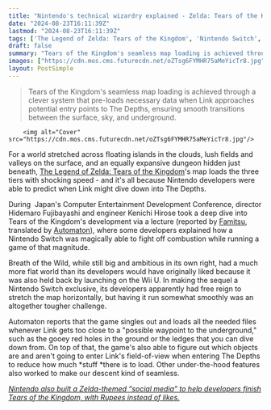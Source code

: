 ```yaml
---
title: "Nintendo's technical wizardry explained - Zelda: Tears of the Kingdom avoids load times by predicting when you're about to dive into The Depths"
date: "2024-08-23T16:11:39Z"
lastmod: "2024-08-23T16:11:39Z"
tags: ['The Legend of Zelda: Tears of the Kingdom', 'Nintendo Switch', 'Open World', 'Action Adventure', 'Game Development']
draft: false
summary: "Tears of the Kingdom's seamless map loading is achieved through a clever system that pre-loads necessary data when Link approaches potential entry points to The Depths, ensuring smooth transitions between the surface, sky, and underground."
images: ["https://cdn.mos.cms.futurecdn.net/oZTsg6FYMHR75aMeYicTr8.jpg"]
layout: PostSimple
---
```

> Tears of the Kingdom's seamless map loading is achieved through a clever system that pre-loads necessary data when Link approaches potential entry points to The Depths, ensuring smooth transitions between the surface, sky, and underground.


        <img alt="Cover" src="https://cdn.mos.cms.futurecdn.net/oZTsg6FYMHR75aMeYicTr8.jpg"/>
        
For a world stretched across floating islands in the clouds, lush fields and valleys on the surface, and an equally expansive dungeon hidden just beneath, [The Legend of Zelda: Tears of the Kingdom](https://www.gamesradar.com/legend-of-zelda-tears-of-the-kingdom-guide/)'s map loads the three tiers with shocking speed - and it's all because Nintendo developers were able to predict when Link might dive down into The Depths.

During  Japan's Computer Entertainment Development Conference, director Hidemaro Fujibayashi and engineer Kenichi Hirose took a deep dive into Tears of the Kingdom's development via a lecture (reported by [Famitsu](https://www.famitsu.com/article/202408/15204), translated by [Automaton](https://automaton-media.com/en/game-development/nintendo-made-tears-of-the-kingdom-load-seamlessly-by-predicting-when-the-player-would-jump-in-a-hole/)), where some developers explained how a Nintendo Switch was magically able to fight off combustion while running a game of that magnitude.

Breath of the Wild, while still big and ambitious in its own right, had a much more flat world than its developers would have originally liked because it was also held back by launching on the Wii U. In making the sequel a Nintendo Switch exclusive, its developers apparently had free reign to stretch the map horizontally, but having it run somewhat smoothly was an altogether tougher challenge. 

Automaton reports that the game singles out and loads all the needed files whenever Link gets too close to a "possible waypoint to the underground," such as the gooey red holes in the ground or the ledges that you can dive down from. On top of that, the game's also able to figure out which objects are and aren't going to enter Link's field-of-view when entering The Depths to reduce how much *stuff *there is to load. Other under-the-hood features also worked to make our descent kind of seamless. 

[<em>Nintendo also built a Zelda-themed “social media” to help developers finish Tears of the Kingdom, with Rupees instead of likes.</em>](https://www.gamesradar.com/games/the-legend-of-zelda/nintendo-created-its-own-zelda-themed-social-media-to-help-it-finish-tears-of-the-kingdom-with-rupees-instead-of-likes/)
        